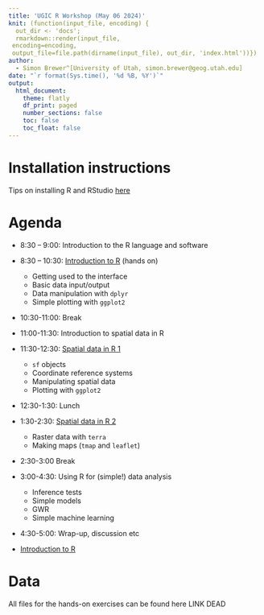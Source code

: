 ```yaml
---
title: 'UGIC R Workshop (May 06 2024)'
knit: (function(input_file, encoding) {
  out_dir <- 'docs';
  rmarkdown::render(input_file,
 encoding=encoding,
 output_file=file.path(dirname(input_file), out_dir, 'index.html'))})
author:
  - Simon Brewer^[University of Utah, simon.brewer@geog.utah.edu]
date: "`r format(Sys.time(), '%d %B, %Y')`"
output:
  html_document:
    theme: flatly
    df_print: paged
    number_sections: false
    toc: false
    toc_float: false
---
```


# Installation instructions

Tips on installing R and RStudio [here][install]

# Agenda

- 8:30 – 9:00: Introduction to the R language and software 
- 8:30 – 10:30: [Introduction to R][intro_R] (hands on)
  - Getting used to the interface
  - Basic data input/output
  - Data manipulation with `dplyr`
  - Simple plotting with `ggplot2`
- 10:30-11:00: Break
- 11:00-11:30: Introduction to spatial data in R
- 11:30-12:30: [Spatial data in R 1][spatial1]
  - `sf` objects
  - Coordinate reference systems
  - Manipulating spatial data
  - Plotting with `ggplot2`
- 12:30-1:30: Lunch
- 1:30-2:30: [Spatial data in R 2][spatial2]
  - Raster data with `terra`
  - Making maps (`tmap` and `leaflet`)
- 2:30-3:00 Break
- 3:00-4:30: Using R for (simple!) data analysis
  - Inference tests
  - Simple models
  - GWR
  - Simple machine learning
- 4:30-5:00: Wrap-up, discussion etc

- [Introduction to R][intro_R]

# Data

All files for the hands-on exercises can be found here LINK DEAD

[install]: https://simonbrewer.github.io/ugic-intro-r/UGIC_Workshop_00_Installation.html
[intro_R]: https://simonbrewer.github.io/ugic-intro-r/UGIC_Workshop_01_Introduction_R.html
[spatial1]: https://simonbrewer.github.io/ugic-intro-r/UGIC_Workshop_02_Spatial_Data_1.html
[spatial2]: https://simonbrewer.github.io/ugic-intro-r/UGIC_Workshop_02_Spatial_Data_2.html
